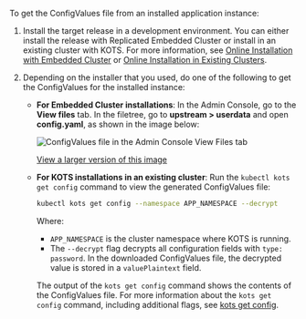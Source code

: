 To get the ConfigValues file from an installed application instance:

1. Install the target release in a development environment. You can either install the release with Replicated Embedded Cluster or install in an existing cluster with KOTS. For more information, see [Online Installation with Embedded Cluster](/enterprise/installing-embedded) or [Online Installation in Existing Clusters](/enterprise/installing-existing-cluster).

1. Depending on the installer that you used, do one of the following to get the ConfigValues for the installed instance:

   * **For Embedded Cluster installations**: In the Admin Console, go to the **View files** tab. In the filetree, go to **upstream > userdata** and open **config.yaml**, as shown in the image below: 

       ![ConfigValues file in the Admin Console View Files tab](/images/admin-console-view-files-configvalues.png)

       [View a larger version of this image](/images/admin-console-view-files-configvalues.png)

   * **For KOTS installations in an existing cluster**: Run the `kubectl kots get config` command to view the generated ConfigValues file:

       ```bash
       kubectl kots get config --namespace APP_NAMESPACE --decrypt 
       ```
       Where:
       * `APP_NAMESPACE` is the cluster namespace where KOTS is running.
       * The `--decrypt` flag decrypts all configuration fields with `type: password`. In the downloaded ConfigValues file, the decrypted value is stored in a `valuePlaintext` field.

       The output of the `kots get config` command shows the contents of the ConfigValues file. For more information about the `kots get config` command, including additional flags, see [kots get config](/reference/kots-cli-get-config).